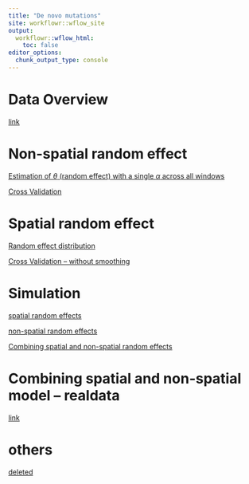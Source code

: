 ```yaml
---
title: "De novo mutations"
site: workflowr::wflow_site
output:
  workflowr::wflow_html:
    toc: false
editor_options:
  chunk_output_type: console
---
```


# Data Overview

[link](https://xsun1229.github.io/mutation_rate/denovo_data_overview.html)

# Non-spatial random effect

[Estimation of $\theta$ (random effect) with a single $\alpha$ across all windows](https://xsun1229.github.io/mutation_rate/denovo_nonspatial_estimation.html)

[Cross Validation](https://xsun1229.github.io/mutation_rate/denovo_nonspatial_crossvalidation.html)

# Spatial random effect 

[Random effect distribution](https://xsun1229.github.io/mutation_rate/denovo_spatial_randeff.html)

[Cross Validation -- without smoothing](https://xsun1229.github.io/mutation_rate/denovo_spatial_crossvalidation_wosmothing.html)


# Simulation 

[spatial random effects](https://xsun1229.github.io/mutation_rate/denovo_simulation_spatial_smashgen.html)

[non-spatial random effects](https://xsun1229.github.io/mutation_rate/denovo_simulation_nonspatial_gamma_new.html)

[Combining spatial and non-spatial random effects](https://xsun1229.github.io/mutation_rate/denovo_simulation_snons.html)


# Combining spatial and non-spatial model -- realdata

[link](https://xsun1229.github.io/mutation_rate/denovo_realdata_snons.html)


# others

[deleted](https://xsun1229.github.io/mutation_rate/denovo_delete.html)